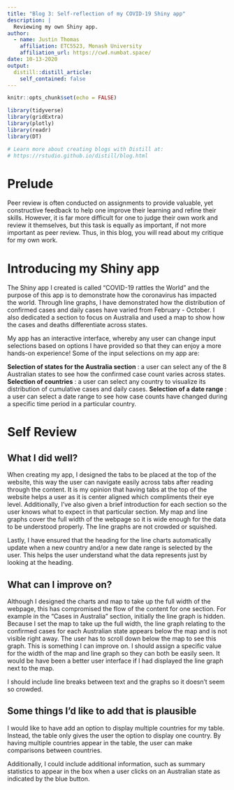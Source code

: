 ```yaml
---
title: "Blog 3: Self-reflection of my COVID-19 Shiny app"
description: |
  Reviewing my own Shiny app.
author:
  - name: Justin Thomas 
    affiliation: ETC5523, Monash University
    affiliation_url: https://cwd.numbat.space/
date: 10-13-2020
output:
  distill::distill_article:
    self_contained: false
---
```


```r
knitr::opts_chunk$set(echo = FALSE)

library(tidyverse)
library(gridExtra)
library(plotly)
library(readr)
library(DT)

# Learn more about creating blogs with Distill at:
# https://rstudio.github.io/distill/blog.html

```

# Prelude

Peer review is often conducted on assignments to provide valuable, yet constructive feedback to help one improve their learning and refine their skills. However, it is far more difficult for one to judge their own work and review it themselves, but this task is equally as important, if not more important as peer review. Thus, in this blog, you will read about my critique for my own work.

# Introducing my Shiny app

The Shiny app I created is called "COVID-19 rattles the World" and the purpose of this app is to demonstrate how the coronavirus has impacted the world. Through line graphs, I have demonstrated how the distribution of confirmed cases and daily cases have varied from February - October. I also dedicated a section to focus on Australia and used a map to show how the cases and deaths differentiate across states.

My app has an interactive interface, whereby any user can change input selections based on options I have provided so that they can enjoy a more hands-on experience! Some of the input selections on my app are:

**Selection of states for the Australia section** : a user can select any of the 8 Australian states to see how the confirmed case count varies across states.
**Selection of countries** : a user can select any country to visualize its distribution of cumulative cases and daily cases.
**Selection of a date range** : a user can select a date range to see how case counts have changed during a specific time period in a particular country.


# Self Review

## What I did well?

When creating my app, I designed the tabs to be placed at the top of the website, this way the user can navigate easily across tabs after reading through the content. It is my opinion that having tabs at the top of the website helps a user as it is center aligned which compliments their eye level. Additionally, I've also given a brief introduction for each section so the user knows what to expect in that particular section. My map and line graphs cover the full width of the webpage so it is wide enough for the data to be understood properly. The line graphs are not crowded or squished. 

Lastly, I have ensured that the heading for the line charts automatically update when a new country and/or a new date range is selected by the user. This helps the user understand what the data represents just by looking at the heading.

## What can I improve on?

Although I designed the charts and map to take up the full width of the webpage, this has compromised the flow of the content for one section. For example in the "Cases in Australia" section, initially the line graph is hidden. Because I set the map to take up the full width, the line graph relating to the confirmed cases for each Australian state appears below the map and is not visible right away. The user has to scroll down below the map to see this graph. This is something I can improve on. I should assign a specific value for the width of the map and line graph so they can both be easily seen. It would be have been a better user interface if I had displayed the line graph next to the map.

I should include line breaks between text and the graphs so it doesn't seem so crowded.

## Some things I'd like to add that is plausible

I would like to have add an option to display multiple countries for my table. Instead, the table only gives the user the option to display one country. By having multiple countries appear in the table, the user can make comparisons between countries.

Additionally, I could include additional information, such as summary statistics to appear in the box when a user clicks on an Australian state as indicated by the blue button. 
